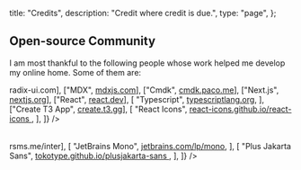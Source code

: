   title: "Credits",
  description: "Credit where credit is due.",
  type: "page",
};

## Open-source Community

I am most thankful to the following people whose work helped me develop my online home. Some of them are:

<Table
  header={["Tool", "Link"]}
  rows={[
    ["Radix UI", <a href="https://www.radix-ui.com">radix-ui.com</a>],
    ["MDX", <a href="https://mdxjs.com">mdxjs.com</a>],
    ["Cmdk", <a href="https://cmdk.paco.me">cmdk.paco.me</a>],
    ["Next.js", <a href="https://nextjs.org">nextjs.org</a>],
    ["React", <a href="https://react.dev">react.dev</a>],
    [
      "Typescript",
      <a href="https://www.typescriptlang.org">typescriptlang.org</a>,
    ],
    ["Create T3 App", <a href="https://create.t3.gg">create.t3.gg</a>],
    [
      "React Icons",
      <a href="https://react-icons.github.io/react-icons">
        react-icons.github.io/react-icons
      </a>,
    ],
  ]}
/>

<Table
  header={["Font", "Link"]}
  rows={[
    ["Inter", <a href="https://rsms.me/inter">rsms.me/inter</a>],
    [
      "JetBrains Mono",
      <a href="https://www.jetbrains.com/lp/mono">jetbrains.com/lp/mono</a>,
    ],
    [
      "Plus Jakarta Sans",
      <a href="https://tokotype.github.io/plusjakarta-sans">
        tokotype.github.io/plusjakarta-sans
      </a>,
    ],
  ]}
/>
